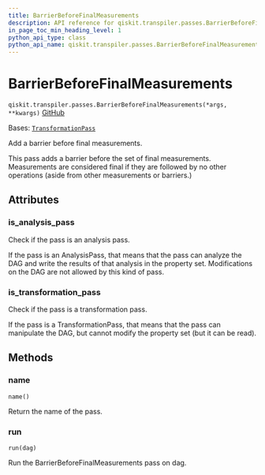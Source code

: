 ```yaml
---
title: BarrierBeforeFinalMeasurements
description: API reference for qiskit.transpiler.passes.BarrierBeforeFinalMeasurements
in_page_toc_min_heading_level: 1
python_api_type: class
python_api_name: qiskit.transpiler.passes.BarrierBeforeFinalMeasurements
---
```


# BarrierBeforeFinalMeasurements

<span id="qiskit.transpiler.passes.BarrierBeforeFinalMeasurements" />

`qiskit.transpiler.passes.BarrierBeforeFinalMeasurements(*args, **kwargs)` [GitHub](https://github.com/qiskit/qiskit/tree/stable/0.25/qiskit/transpiler/passes/utils/barrier_before_final_measurements.py "view source code")

Bases: [`TransformationPass`](qiskit.transpiler.TransformationPass "qiskit.transpiler.basepasses.TransformationPass")

Add a barrier before final measurements.

This pass adds a barrier before the set of final measurements. Measurements are considered final if they are followed by no other operations (aside from other measurements or barriers.)

## Attributes

<span id="qiskit.transpiler.passes.BarrierBeforeFinalMeasurements.is_analysis_pass" />

### is\_analysis\_pass

Check if the pass is an analysis pass.

If the pass is an AnalysisPass, that means that the pass can analyze the DAG and write the results of that analysis in the property set. Modifications on the DAG are not allowed by this kind of pass.

<span id="qiskit.transpiler.passes.BarrierBeforeFinalMeasurements.is_transformation_pass" />

### is\_transformation\_pass

Check if the pass is a transformation pass.

If the pass is a TransformationPass, that means that the pass can manipulate the DAG, but cannot modify the property set (but it can be read).

## Methods

### name

<span id="qiskit.transpiler.passes.BarrierBeforeFinalMeasurements.name" />

`name()`

Return the name of the pass.

### run

<span id="qiskit.transpiler.passes.BarrierBeforeFinalMeasurements.run" />

`run(dag)`

Run the BarrierBeforeFinalMeasurements pass on dag.

